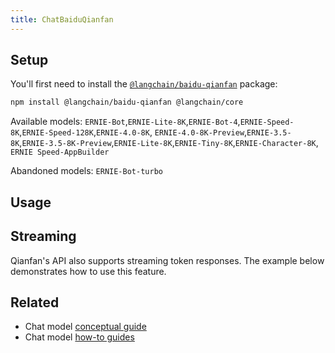 ```yaml
---
title: ChatBaiduQianfan
---
```


## Setup

You'll first need to install the [`@langchain/baidu-qianfan`](https://www.npmjs.com/package/@langchain/baidu-qianfan) package:


<IntegrationInstallTooltip/>

```bash npm
npm install @langchain/baidu-qianfan @langchain/core
```

Available models: `ERNIE-Bot`,`ERNIE-Lite-8K`,`ERNIE-Bot-4`,`ERNIE-Speed-8K`,`ERNIE-Speed-128K`,`ERNIE-4.0-8K`,
`ERNIE-4.0-8K-Preview`,`ERNIE-3.5-8K`,`ERNIE-3.5-8K-Preview`,`ERNIE-Lite-8K`,`ERNIE-Tiny-8K`,`ERNIE-Character-8K`,
`ERNIE Speed-AppBuilder`

Abandoned models: `ERNIE-Bot-turbo`

## Usage


<ChatBaiduQianfan />

## Streaming

Qianfan's API also supports streaming token responses. The example below demonstrates how to use this feature.


<ChatStreamBaiduQianfan />

## Related

- Chat model [conceptual guide](/oss/concepts/chat_models)
- Chat model [how-to guides](/oss/how-to/#chat-models)
